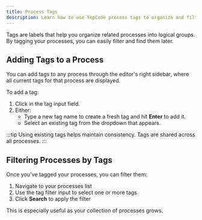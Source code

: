 ```yaml
---
title: Process Tags
description: Learn how to use YepCode process tags to organize and filter your processes.
---
```



Tags are labels that help you organize related processes into logical groups. By tagging your processes, you can easily filter and find them later.

## Adding Tags to a Process

You can add tags to any process through the editor's right sidebar, where all current tags for that process are displayed.

<Screenshot src="process-tags.png" />

To add a tag:

1. Click in the tag input field.
2. Either:
   - Type a new tag name to create a fresh tag and hit **Enter** to add it.
   - Select an existing tag from the dropdown that appears.

<Screenshot src="process-add-existing-tag.png" />

:::tip
Using existing tags helps maintain consistency. Tags are shared across all processes.
:::

## Filtering Processes by Tags

Once you've tagged your processes, you can filter them:

1. Navigate to your processes list
2. Use the tag filter input to select one or more tags
3. Click **Search** to apply the filter

<Screenshot src="processes-filter-by-tags.png" />

This is especially useful as your collection of processes grows.
